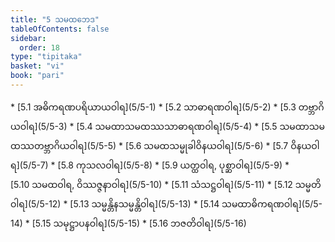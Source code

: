 ```yaml
---
title: "5 သမထဘေဒ"
tableOfContents: false
sidebar:
  order: 18
type: "tipitaka"
basket: "vi"
book: "pari"
---
```



<DynamicBreadcrumb />



<TableOfContents book="pari" section="5">
* [5.1 အဓိကရဏပရိယာယဝါရ](5/5-1)
* [5.2 သာဓာရဏဝါရ](5/5-2)
* [5.3 တဗ္ဘာဂိယဝါရ](5/5-3)
* [5.4 သမထာသမထဿသာဓာရဏဝါရ](5/5-4)
* [5.5 သမထာသမထဿတဗ္ဘာဂိယဝါရ](5/5-5)
* [5.6 သမထသမ္မုခါဝိနယဝါရ](5/5-6)
* [5.7 ဝိနယဝါရ](5/5-7)
* [5.8 ကုသလဝါရ](5/5-8)
* [5.9 ယတ္ထဝါရ, ပုစ္ဆာဝါရ](5/5-9)
* [5.10 သမထဝါရ, ဝိဿဇ္ဇနာဝါရ](5/5-10)
* [5.11 သံသဋ္ဌဝါရ](5/5-11)
* [5.12 သမ္မတိဝါရ](5/5-12)
* [5.13 သမ္မန္တိနသမ္မန္တိဝါရ](5/5-13)
* [5.14 သမထာဓိကရဏဝါရ](5/5-14)
* [5.15 သမုဋ္ဌာပနဝါရ](5/5-15)
* [5.16 ဘဇတိဝါရ](5/5-16)
</TableOfContents>